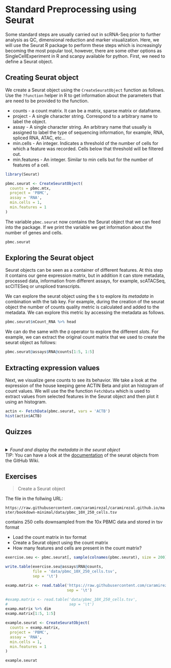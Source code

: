 # Standard Preprocessing using Seurat


Some standard steps are usually carried out in scRNA-Seq prior to further analysis as QC, dimensional
reduction and marker visualization. Here, we will use the Seurat R package to perform these steps which
is increasingly becoming the most popular tool, however, there are some other options as SingleCellExperiment
in R and scanpy available for python. First, we need to define a Seurat object.


## Creating Seurat object

We create a Seurat object using the `CreateSeuratObject` function as follows. Use the `?function` helper
in R to get information about the parameters that are need to be provided to the function.

 * counts - a count matrix. It can be a matrix, sparse matrix or dataframe.
 * project - A single character string. Correspond to a arbitrary name to label the object.
 * assay - A single character string. An arbitrary name that usually is assigned to label the
            type of sequencing information, for example, RNA, spliced RNA, ATAC, etc...
 * min.cells - An integer. Indicates a threshold of the number of cells for which a feature was
              recorded. Cells below that threshold will be filtered out.
 * min.features - An integer. Similar to min cells but for the number of features of a cell.
 

```r
library(Seurat)

pbmc.seurat <- CreateSeuratObject(
  counts = pbmc.mtx, 
  project = 'PBMC', 
  assay = 'RNA', 
  min.cells = 1, 
  min.features = 1
)
```

The variable `pbmc.seurat` now contains the Seurat object that we can feed into the package.
If we print the variable we get information about the number of genes and cells.

```r
pbmc.seurat
```

## Exploring the Seurat object


Seurat objects can be seen as a container of different features. At this step it contains
our gene expression matrix, but in addition it can store metadata, processed data,
information from different assays, for example, scATACSeq, scCITESeq or unspliced transcripts.

We can explore the seurat object using the `$` to explore its *metadata* in combination with the tab 
key. For example, during the creation of the seurat object the number of counts quality metric
is calculated and added to the metadata. We can explore this metric by accessing the metadata
as follows.

```r
pbmc.seurat$nCount_RNA %>% head
```

 We can do the same with the `@` operator to explore the different *slots*. For example,
 we can extract the original count matrix that we used to create the seurat object as follows:
 
 
```r
pbmc.seurat@assays$RNA@counts[1:5, 1:5]
```


## Extracting expression values 


Next, we visualize gene counts to see its behavior. We take a look at the expression of the 
house keeping gene ACTIN Beta and plot an histogram of count values. We will use the
the function `FetchData` which is used to extract values from selected features in the Seurat
object and then plot it using an histogram.


```r
actin <- FetchData(pbmc.seurat, vars = 'ACTB')
hist(actin$ACTB)
```



## Quizzes

<br>
<details>
<summary> *Found and display the metadata in the seurat object* 
<br>
TIP: You can have 
a look at the [documentation](https://github.com/satijalab/seurat/wiki/Seurat#object-information) 
of the seurat objects from the GitHub Wiki.
</summary>
<br>
<b>Answer:</b>
<br>
`pbmc.seurat@meta.data %>% head`
</details> 



## Exercises

> Create a Seurat object 

The file in the follwing URL:

`https://raw.githubusercontent.com/caramirezal/caramirezal.github.io/master/bookdown-minimal/data/pbmc_10X_250_cells.tsv` 

contains 250 cells downsampled from the 10x PBMC data and stored in tsv format

 * Load the count matrix in tsv format
 * Create a Seurat object using the count matrix
 * How many features and cells are present in the count matrix?

```r
exercise.seu <- pbmc.seurat[, sample(colnames(pbmc.seurat), size = 200)]

write.table(exercise.seu@assays$RNA@counts,
            file = 'data/pbmc_10X_250_cells.tsv',
            sep = '\t')

examp.matrix <- read.table('https://raw.githubusercontent.com/caramirezal/caramirezal.github.io/master/bookdown-minimal/data/pbmc_10X_250_cells.tsv',
                           sep = '\t')

#examp.matrix <- read.table('data/pbmc_10X_250_cells.tsv',
#                           sep = '\t')
examp.matrix %>% dim
examp.matrix[1:5, 1:5]

example.seurat <- CreateSeuratObject(
  counts = examp.matrix, 
  project = 'PBMC', 
  assay = 'RNA', 
  min.cells = 1, 
  min.features = 1
)

example.seurat
```

